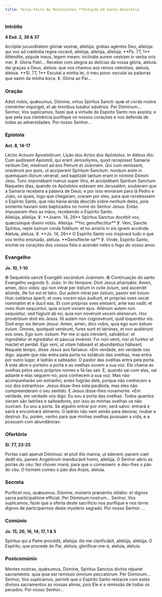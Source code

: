 ```yaml
---
title: Terça-feira de Pentecostes **Estação em Santa Anastácia
---
```


### Intróito

**4 Esd. 2, 36 & 37**

<div class="side-by-side not-content">
  <span>
    Accípite jucunditátem glóriæ vestræ, allelúja: grátias agéntes Deo, allelúja: qui vos ad
    cœléstia regna vocávit, allelúja, allelúja, allelúja. **Ps. 77, 1** Atténdite, pópule meus,
    legem meam: inclináte aurem vestram in verba oris mei. ℣. Gloria Patri...
  </span>
  <span>
    Recebei com alegria as delícias da vossa glória, aleluia: dai graças a Deus, aleluia: que vos
    chamou aos reinos celestiais, aleluia, aleluia. **Sl. 77, 1** Escutai a minha lei, ó meu povo:
    escutai as palavras que saem da minha boca. ℣. Glória ao Pai...
  </span>
</div>

### Oração

<div class="side-by-side not-content">
  <span>
    Adsit nobis, quǽsumus, Dómine, virtus Spíritus Sancti: quæ et corda nostra cleménter expúrget,
    et ab ómnibus tueátur advérsis. Per Dóminum...
  </span>
  <span>
    Senhor, Vos suplicamos, fazei que a virtude do Espírito Santo nos assista; e que pela sua
    clemência purifique os nossos corações e nos defenda de todas as adversidades. Por nosso
    Senhor...
  </span>
</div>

### Epístola

**Act. 8, 14-17**

<div class="side-by-side not-content">
  <span>Léctio Actuum Apostolórum.</span>
  <span>Lição dos Actos dos Apóstolos.</span>
  <span>
    In diébus illis: Cum audíssent Apóstoli, qui erant Jerosólymis, quod recepísset Samaría verbum
    Dei, misérunt ad eos Petrum et Joánnem. Qui cum veníssent, oravérunt pro ipsis, ut accíperent
    Spíritum Sanctum: nondum enim in quemquam illórum vénerat, sed baptizáti tantum erant in nómine
    Dómini Jesu. Tunc imponébant manus super illos, et accipiébant Spíritum Sanctum.
  </span>
  <span>
    Naqueles dias, quando os Apóstolos estavam em Jerusalém, souberam que a Samaria recebera a
    palavra de Deus; e por isso enviaram para lá Pedro e João, os quais, logo que chegaram, oraram
    por eles, para que recebessem o Espírito Santo, que não havia ainda descido sobre nenhum deles,
    pois somente haviam sido baptizados no nome do Senhor Jesus. Então impuseram-lhes as mãos,
    recebendo o Espírito Santo.
  </span>
</div>

<div class="side-by-side not-content">
  <span>
    Allelúja, allelúja. ℣. **Joann. 14, 26** Spíritus Sanctus docébit vos, quæcúmque díxero vobis.
    Allelúja. **hic genuflectitur** ℣. Veni, Sancte Spíritus, reple tuórum corda fidélium: et tui
    amóris in eis ignem accénde.
  </span>
  <span>
    Aleluia, aleluia. ℣. **Jo. 14, 26** O Espírito Santo vos inspirará tudo o que vos tenho
    ensinado, aleluia. **Genuflecte-se** ℣. Vinde, Espírito Santo, enchei os corações dos vossos
    fiéis e acendei neles o fogo do vosso amor.
  </span>
</div>

### Evangelho

**Jo. 10, 1-10**

<div class="side-by-side not-content">
  <span>
    <span class="text-red-500">✠</span> Sequéntia sancti Evangélii secúndum Joánnem.
  </span>
  <span>
    <span class="text-red-500">✠</span> Continuação do santo Evangelho segundo S. João.
  </span>
  <span>
    In illo témpore: Dixit Jesus pharisǽis: Amen, amen, dico vobis: qui non intrat per óstium in
    ovíle óvium, sed ascéndit aliúnde, ille fur est et latro. Qui autem intrat per óstium, pastor
    est óvium. Huic ostiárius áperit, et oves vocem ejus áudiunt, et próprias oves vocat nominátim
    et e ducit eas. Et cum próprias oves emíserit, ante eas vadit: et oves illum sequúntur, quia
    sciunt vocem ejus. Aliénum autem non sequúntur, sed fúgiunt ab eo; quia non novérunt vocem
    alienórum. Hoc provérbium dixit eis Jesus. Illi autem non cognovérunt, quid loquerétur eis.
    Dixit ergo eis íterum Jesus: Amen, amen, dico vobis, quia ego sum óstium óvium. Omnes, quotquot
    venérunt, fures sunt et latrónes, et non audiérunt eos oves. Ego sum. óstium. Per me si quis
    introíerit, salvábitur: et ingrediétur et egrediátur et páscua invéniet. Fur non venit, nisi ut
    furétur et mactet et perdat. Ego veni, ut vitam hábeant et abundántius hábeant.
  </span>
  <span>
    Naquele tempo, disse Jesus aos fariseus: «Em verdade, em verdade vos digo: aquele que não entra
    pela porta no estábulo das ovelhas, mas entra por outro lugar, é ladrão e salteador. O pastor
    das ovelhas entra pela porta. A este abre o porteiro a porta e as ovelhas ouvem a sua voz. Ele
    chama as ovelhas pelos seus próprios nomes e fá-las sair. E, quando sai com elas, vai adiante e
    elas seguem-no, pois conhecem a sua voz. Mas não acompanharão um estranho; antes fugirão dele,
    porque não conhecem a voz dos estranhos». Jesus disse-lhes esta parábola, mas eles não
    compreenderam o seu sentido. E Jesus disse-lhes novamente: «Em verdade, em verdade vos digo: Eu
    sou a porta das ovelhas. Todos quantos vieram são ladrões e salteadores, por isso as minhas
    ovelhas os não ouviram. Eu sou a porta. Se alguém entrar por mim, será salvo: entrará e sairá e
    encontrará alimento. O ladrão não vem senão para devorar, roubar e destruir. Eu, porém, venho
    para que minhas ovelhas possuam a vida, e a possuam com abundância».
  </span>
</div>

### Ofertório

**Sl. 77, 23-25**

<div class="side-by-side not-content">
  <span>
    Portas cœli aperuit Dóminus: et pluit illis manna, ut éderent: panem cœli dedit eis, panem
    Angelórum manducávit homo, allelúja.
  </span>
  <span>
    O Senhor abriu as portas do céu: fez chover maná, para que o comessem: e deu-lhes o pão do céu.
    O homem comeu o pão dos Anjos, aleluia.
  </span>
</div>

### Secreta

<div class="side-by-side not-content">
  <span>
    Puríficet nos, quǽsumus. Dómine, múneris præséntis oblátio: et dignos sacra participatióne
    effíciat. Per Dóminum nostrum...
  </span>
  <span>
    Senhor, Vos suplicamos, fazei que a oferta deste sacrifício nos purifique e nos torne dignos de
    participarmos deste mystério sagrado. Por nosso Senhor ...
  </span>
</div>

### Comúnio

**Jo. 15, 26; 16, 14; 17, 1 & 5**

<div class="side-by-side not-content">
  <span>Spíritus qui a Patre procédit, allelúja: ille me clarificábit, allelúja, allelúja.</span>
  <span>O Espírito, que procede do Pai, aleluia, glorificar-me-á, aleluia, aleluia.</span>
</div>

### Postcomúnio

<div class="side-by-side not-content">
  <span>
    Mentes nostras, quǽsumus, Dómine, Spíritus Sanctus divínis réparet sacraméntis: quia ipse est
    remíssio ómnium peccatórum. Per Dóminum...
  </span>
  <span>
    Senhor, Vos suplicamos, permiti que o Espírito Santo restaure com estes divinos sacramentos as
    nossas almas, pois Ele é a remissão de todos os pecados. Por nosso Senhor...
  </span>
</div>
